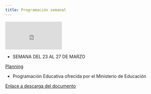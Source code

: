 ```yaml
---
title: Programación semanal   
---
```


<iframe src="https://giphy.com/embed/jtRWQDY6C4xmlGG56Y" width="180" height="88" frameBorder="0" class="giphy-embed" allowFullScreen></iframe> 


<div align="left">* SEMANA DEL 23 AL 27 DE MARZO  

[Planning](https://mega.nz/#!IQkHHDLb!aoBW7kUtaClCuSVVcVYUogNM_V4uHZhKuEBOp6MUYdI)


* Programación Educativa ofrecida por el Ministerio de Educación

[Enlace a descarga del documento](https://mega.nz/#!AQsXUQwK!EOAtol5oJnk-uCl5PvV13_eq6jpkAjmrMAUDl-3IOfY)

</div>
